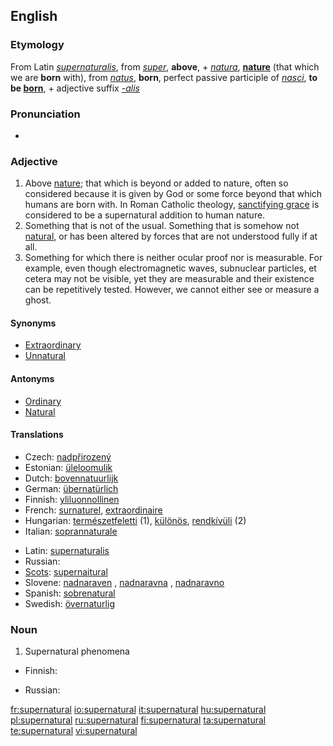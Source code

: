 ==English==

===Etymology===
From Latin ''[[supernaturalis]]'', from ''[[super]]'', '''above''', + ''[[natura]]'', '''[[nature]]''' (that which we are '''born''' with), from ''[[natus]]'', '''born''', perfect passive participle of ''[[nasci]]'', '''to be [[born]]''', + adjective suffix ''[[-alis]]''

===Pronunciation===
* {{audio|en-us-supernatural.ogg|Audio (US)}}

===Adjective===
{{en-adj}}

# Above [[nature]]; that which is beyond or added to nature, often so considered because it is given by God or some force beyond that which humans are born with.  In Roman Catholic theology, [[w:sanctifying grace|sanctifying grace]] is considered to be a supernatural addition to human nature.
# Something that is not of the usual.  Something that is somehow not [[natural]], or has been altered by forces that are not understood fully if at all.
# Something for which there is neither ocular proof nor is measurable.  For example, even though electromagnetic waves, subnuclear particles, et cetera may not be visible, yet they are measurable and their existence can be repetitively tested.  However, we cannot either see or measure a ghost.

====Synonyms====
* [[Extraordinary]]
* [[Unnatural]]

====Antonyms====
* [[Ordinary]]
* [[Natural]]

====Translations====
{{top}}
* Czech: [[nadpřirozený]] {{m}}
* Estonian: [[üleloomulik]]
* Dutch: [[bovennatuurlijk]]
* German: [[übernatürlich]]
* Finnish: [[yliluonnollinen]]
* French: [[surnaturel]], [[extraordinaire]]
* Hungarian: [[természetfeletti]] (1), [[különös]], [[rendkívüli]] (2)
* Italian: [[soprannaturale]]
{{mid}}
* Latin: [[supernaturalis]]
* Russian: {{t|ru|сверхъестественный}}
* [[Scots]]: [[supernaitural]]
* Slovene: [[nadnaraven]] {{m}}, [[nadnaravna]] {{f}}, [[nadnaravno]] {{n}}
* Spanish: [[sobrenatural]]
* Swedish: [[övernaturlig]]
{{bottom}}

===Noun===
{{en-noun|-}}

# Supernatural phenomena

{{top}}
* Finnish: {{t|fi|yliluonnollinen}}
{{mid}}
* Russian: {{t|ru|сверхъестественное}}
{{bottom}}

[[fr:supernatural]]
[[io:supernatural]]
[[it:supernatural]]
[[hu:supernatural]]
[[pl:supernatural]]
[[ru:supernatural]]
[[fi:supernatural]]
[[ta:supernatural]]
[[te:supernatural]]
[[vi:supernatural]]